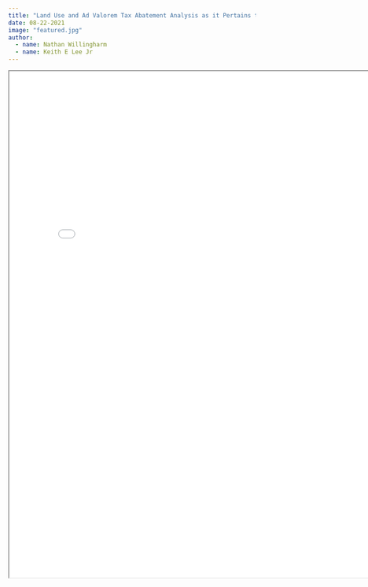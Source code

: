 ```yaml
---
title: "Land Use and Ad Valorem Tax Abatement Analysis as it Pertains to Lee County’s Solar Energy Systems Ordinance"
date: 08-22-2021 
image: "featured.jpg"
author: 
  - name: Nathan Willingharm
  - name: Keith E Lee Jr
---
```


<iframe 
  width="800" 
  height="1030" 
  src="leeco.pdf">
</iframe>
